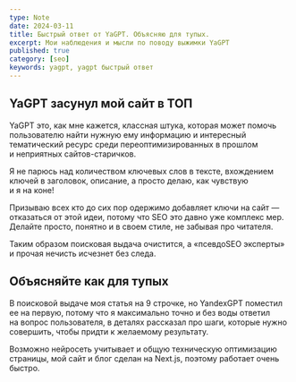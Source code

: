```yaml
---
type: Note
date: 2024-03-11
title: Быстрый ответ от YaGPT. Объясняю для тупых.
excerpt: Мои наблюдения и мысли по поводу выжимки YaGPT
published: true
category: [seo]
keywords: yagpt, yagpt быстрый ответ
---
```


<Figcaption src="http://tech.sereja-art.ru/upload/blogs/bystriy-otvet-ot-yagpt-i-ya-v-tope/bystriy-otvet-ot-yagpt-i-ya-v-tope-1.png" alt="" caption="Я на коне! И в топе!" />

## YaGPT засунул мой сайт в ТОП

YaGPT это, как мне кажется, классная штука, которая может помочь пользователю найти нужную ему информацию и&nbsp;интересный тематический ресурс среди переоптимизированных в&nbsp;прошлом и&nbsp;неприятных сайтов-старичков.

Я&nbsp;не&nbsp;парюсь над количеством ключевых слов в&nbsp;тексте, вхождением ключей в&nbsp;заголовок, описание, а&nbsp;просто делаю, как чувствую и&nbsp;я&nbsp;на&nbsp;коне!

Призываю всех кто до&nbsp;сих пор одержимо добавляет ключи на&nbsp;сайт&nbsp;&mdash; отказаться от&nbsp;этой идеи, потому что SEO это давно уже комплекс мер. Делайте просто, понятно и&nbsp;в&nbsp;своем стиле, не&nbsp;забывая про читателя.

Таким образом поисковая выдача очистится, а&nbsp;&laquo;псевдоSEO эксперты&raquo; и&nbsp;прочая нечисть исчезнет без следа.

## Объясняйте как для тупых

В&nbsp;поисковой выдаче моя статья на&nbsp;9&nbsp;строчке, но&nbsp;YandexGPT поместил ее&nbsp;на&nbsp;первую, потому что я&nbsp;максимально точно и&nbsp;без воды ответил на&nbsp;вопрос пользователя, в&nbsp;деталях рассказал про шаги, которые нужно совершить, чтобы придти к&nbsp;желаемому результату.

Возможно нейросеть учитывает и&nbsp;общую техническую оптимизацию страницы, мой сайт и&nbsp;блог сделан на&nbsp;Next.js, поэтому работает очень быстро.